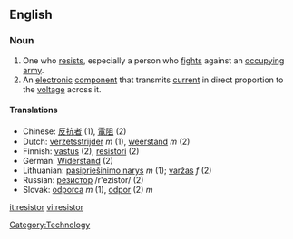 ==English==

===Noun===
{{en-noun-reg}}

# One who [[resist]]s, especially a person who [[fight]]s against an [[occupy]]ing [[army]].
# An [[electronic]] [[component]] that transmits [[current]] in direct proportion to the [[voltage]] across it.

====Translations====
{{rfc-trans}}
*Chinese: [[反抗]][[者]] (1), [[電阻]] (2)
*Dutch: [[verzetsstrijder]] ''m'' (1), [[weerstand]] ''m'' (2)
*Finnish: [[vastus]] (2), [[resistori]] (2)
*German: [[Widerstand]] (2)
*Lithuanian: [[pasipriešinimo narys]] ''m'' (1); [[varžas]] ''f'' (2)
*Russian: [[резистор]] /r'ezístor/ {{m}} (2)
*Slovak: [[odporca]] ''m'' (1), [[odpor]] (2) ''m''
[[Category:Technology]]

[[it:resistor]]
[[vi:resistor]]